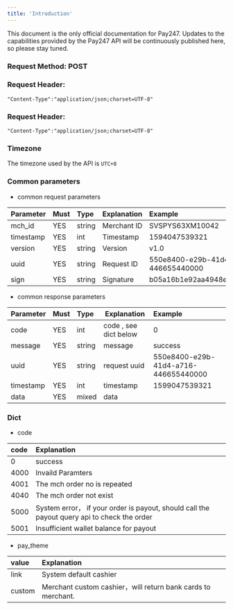 ```yaml
---
title: 'Introduction'
---
```


<Note>
	This document is the only official documentation for Pay247. Updates to the capabilities provided by the Pay247 API will be continuously published here, so please stay tuned.
</Note>


### Request Method: POST

### Request Header:
```
"Content-Type":"application/json;charset=UTF-8"
```

### Request Header:
```
"Content-Type":"application/json;charset=UTF-8"
```

### Timezone

The timezone used by the API is ```UTC+8```

### Common parameters

* common request parameters

| Parameter | Must    | Type  |  Explanation    | Example         |
|:----------|:------|:----|:-------|:-----------|
| mch_id    | YES     | string   | Merchant ID | SVSPYS63XM10042 |
| timestamp | YES     | int   | Timestamp | 1594047539321 |
| version   | YES     | string   | Version | v1.0 |
| uuid  | YES  | string   | Request ID     |  550e8400-e29b-41d4-a716-446655440000 |
| sign      | YES     | string   | Signature     |b05a16b1e92aa4948e164b747b5749b4 |

* common response parameters

| Parameter | Must    | Type  |  Explanation    | Example         |
|:--------|-----|:--------|---------------|:-----------------|
| code    | YES   | int     | code , see dict below  | 0                |
| message | YES   | string  | message     | success             |
| uuid  | YES  | string   | request uuid     |  550e8400-e29b-41d4-a716-446655440000 |
| timestamp  | YES  | int   | timestamp     |  1599047539321 |
| data    | YES   | mixed   | data          |   |


### Dict

* code

| code  | Explanation   |
|:-----|:-----|
| 0    | success   |
| 4000 | Invaild Paramters |
| 4001 | The mch order no is repeated|
| 4040 | The mch order not exist |
| 5000 | System error， if your order is payout, should call the payout query api to check the order|
| 5001 | Insufficient wallet balance for payout|

* pay_theme

| value  | Explanation   |
|:-----|:-----|
| link    | System default cashier   |
| custom  | Merchant custom cashier，will return bank cards to merchant. |